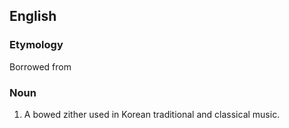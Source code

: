 ==English==
{{wikipedia}}

===Etymology===
Borrowed from {{bor|en|ko|아쟁}}

===Noun===
{{en-noun|?}}

# A bowed zither used in Korean traditional and classical music.